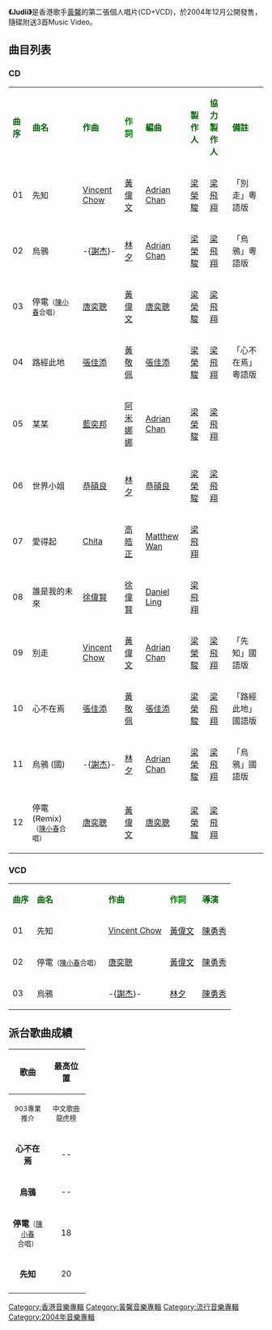 {{unreferenced|time=2010-06-14T09:20:31+00:00}}
{{Infobox album <!-- See Wikipedia:WikiProject_Albums -->
| name       = Judii
| type       = 專輯
| artist     = [[黃馨_(歌手)|黃馨]]
| cover      = 
| released   = 2004年12月1日
| recorded   = 2004年
| genre      = [[粵語|粵語]]、[[國語|國語]]
| length     = 46分6秒
| label      = [[御用經理人有限公司|御用經理人有限公司]]
| producer   = [[梁榮駿|梁榮駿]]、[[梁飛翔|梁飛翔]]
<!-- 未知參數 | number     = 12 -->
| reviews    = 
| prev_title = [[Judi|Judi]]
| prev_year  = 2003 <!-- 9月11日 -->
| next_title = [[犬の歌|犬の歌]]
| next_year  = 2010 <!-- 6月12日 -->
}}
'''《Judii》'''是香港歌手[[黃馨_(歌手)|黃馨]]的第二張個人唱片(CD+VCD)，於2004年12月公開發售，隨碟附送3首Music Video。

== 曲目列表 ==
=== CD ===
{| class="wikitable"
|-
| <font color=darkgreen>'''曲序'''</font> || <font color=darkgreen>'''曲名'''</font> || <font color=darkgreen>'''作曲'''</font> || <font color=green>'''作詞'''</font> || <font color=darkgreen>'''編曲'''</font> || <font color=darkgreen>'''製作人'''</font> || <font color=darkgreen>'''協力製作人'''</font> || <font color=darkgreen>'''備註'''</font>
|-
| 01 || 先知 || [[Vincent_Chow|Vincent Chow]] || [[黃偉文|黃偉文]] || [[Adrian_Chan|Adrian Chan]] || [[梁榮駿|梁榮駿]] || [[梁飛翔|梁飛翔]] || 「別走」粵語版
|-
| 02 || 烏鴉 || -{[[謝杰|謝杰]]}- || [[林夕|林夕]] || [[Adrian_Chan|Adrian Chan]] || [[梁榮駿|梁榮駿]] || [[梁飛翔|梁飛翔]] || 「烏鴉」粵語版
|-
| 03 || 停電<small>（[[陳小春|陳小春]]合唱）</small> || [[唐奕聰|唐奕聰]] || [[黃偉文|黃偉文]] || [[唐奕聰|唐奕聰]] || [[梁榮駿|梁榮駿]] || [[梁飛翔|梁飛翔]] || 
|-
| 04 || 路經此地 || [[張佳添|張佳添]] || [[黃敬佩|黃敬佩]] || [[張佳添|張佳添]] || [[梁榮駿|梁榮駿]] || [[梁飛翔|梁飛翔]] || 「心不在焉」粵語版
|-
| 05 || 某某 || [[藍奕邦|藍奕邦]] || [[阿米娜娜|阿米娜娜]] || [[Adrian_Chan|Adrian Chan]] || [[梁榮駿|梁榮駿]] || [[梁飛翔|梁飛翔]] || 
|-
| 06 || 世界小姐 || [[恭碩良|恭碩良]] || [[林夕|林夕]] || [[恭碩良|恭碩良]] || [[梁榮駿|梁榮駿]] || [[梁飛翔|梁飛翔]] || 
|-
| 07 || 愛得起 || [[Chita|Chita]] || [[高皓正|高皓正]] || [[Matthew_Wan|Matthew Wan]] || [[梁飛翔|梁飛翔]] ||  || 
|-
| 08 || 誰是我的未來 || [[徐偉賢|徐偉賢]] || [[徐偉賢|徐偉賢]] || [[Daniel_Ling|Daniel Ling]] || [[梁飛翔|梁飛翔]] ||  || 
|-
| 09 || 別走 || [[Vincent_Chow|Vincent Chow]] || [[黃偉文|黃偉文]] || [[Adrian_Chan|Adrian Chan]] || [[梁榮駿|梁榮駿]] || [[梁飛翔|梁飛翔]] || 「先知」國語版
|-
| 10 || 心不在焉 || [[張佳添|張佳添]] || [[黃敬佩|黃敬佩]] || [[張佳添|張佳添]] || [[梁榮駿|梁榮駿]] || [[梁飛翔|梁飛翔]] || 「路經此地」國語版
|-
| 11 || 烏鴉 (國) || -{[[謝杰|謝杰]]}- || [[林夕|林夕]] || [[Adrian_Chan|Adrian Chan]] || [[梁榮駿|梁榮駿]] || [[梁飛翔|梁飛翔]] || 「烏鴉」國語版
|-
| 12 || 停電 (Remix)<small>（[[陳小春|陳小春]]合唱）</small> || [[唐奕聰|唐奕聰]] || [[黃偉文|黃偉文]] || [[唐奕聰|唐奕聰]] || [[梁榮駿|梁榮駿]] || [[梁飛翔|梁飛翔]] || 
|}

=== VCD ===
{| class="wikitable"
|-
| <font color=darkgreen>'''曲序'''</font> || <font color=darkgreen>'''曲名'''</font> || <font color=darkgreen>'''作曲'''</font> || <font color=green>'''作詞'''</font> || <font color=darkgreen>'''導演'''</font>
|-
| 01 || 先知 || [[Vincent_Chow|Vincent Chow]] || [[黃偉文|黃偉文]] || [[陳勇秀|陳勇秀]]
|-
| 02 || 停電<small>（[[陳小春|陳小春]]合唱）</small> || [[唐奕聰|唐奕聰]] || [[黃偉文|黃偉文]] || [[陳勇秀|陳勇秀]]
|-
| 03 || 烏鴉 || -{[[謝杰|謝杰]]}- || [[林夕|林夕]] || [[陳勇秀|陳勇秀]]
|}

== 派台歌曲成績 ==
{| class="wikitable"
|- bgcolor="#CCCCCC"
!align="center" rowspan="2" | 歌曲
!align="center" colspan="4" | 最高位置
|- bgcolor="#FFFFFF"
! width="60"|<small>903專業推介</small>
! width="60"|<small>中文歌曲龍虎榜</small>
! width="60"|<small>勁爆本地榜</small>
! width="60"|<small>勁歌金榜</small>
|-
| align="center"|'''心不在焉''' || align="center"| -- || align="center"| 11 || align="center"| -- || align="center"| --
|-
| align="center"|'''烏鴉''' || align="center"| -- || align="center"| 11 || align="center"| 10 || align="center"| --
|-
| align="center"|'''停電'''<small>（[[陳小春|陳小春]]合唱）</small> || align="center"| 18 || align="center"| 3 || align="center"| 5 || align="center"| 2
|-
| align="center"|'''先知''' || align="center"| 20 || align="center"| -- || align="center"| 13 || align="center"| 10
|-
|}

[[Category:香港音樂專輯|Category:香港音樂專輯]]
[[Category:黃馨音樂專輯|Category:黃馨音樂專輯]]
[[Category:流行音樂專輯|Category:流行音樂專輯]]
[[Category:2004年音樂專輯|Category:2004年音樂專輯]]